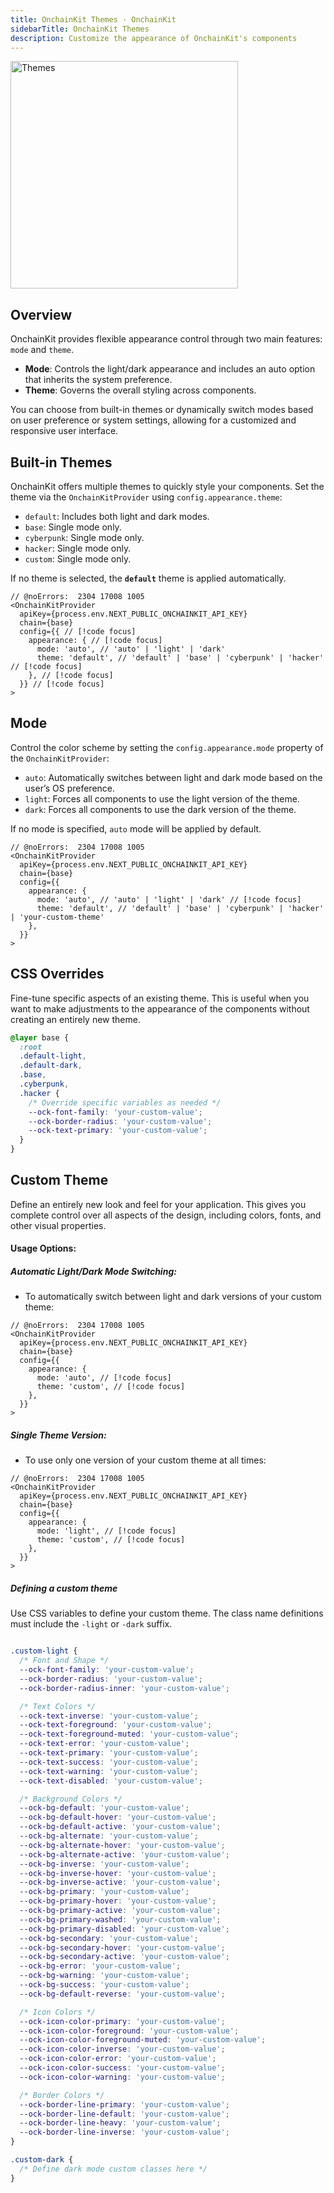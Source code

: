 ```yaml
---
title: OnchainKit Themes · OnchainKit
sidebarTitle: OnchainKit Themes
description: Customize the appearance of OnchainKit's components
---
```


<Frame>
<img alt="Themes"
  src="/images/onchainkit/onchainkit-themes.gif"
  height="364"/>
</Frame>

## Overview

OnchainKit provides flexible appearance control through two main features: `mode` and `theme`.

- **Mode**: Controls the light/dark appearance and includes an auto option that inherits the system preference.
- **Theme**: Governs the overall styling across components.

You can choose from built-in themes or dynamically switch modes based on user preference or system settings, allowing for a customized and responsive user interface.

## Built-in Themes

OnchainKit offers multiple themes to quickly style your components. Set the theme via the `OnchainKitProvider` using `config.appearance.theme`:

- `default`: Includes both light and dark modes.
- `base`: Single mode only.
- `cyberpunk`: Single mode only.
- `hacker`: Single mode only.
- `custom`: Single mode only.

If no theme is selected, the **`default`** theme is applied automatically.

```tsx
// @noErrors:  2304 17008 1005
<OnchainKitProvider
  apiKey={process.env.NEXT_PUBLIC_ONCHAINKIT_API_KEY}
  chain={base}
  config={{ // [!code focus]
    appearance: { // [!code focus]
      mode: 'auto', // 'auto' | 'light' | 'dark'
      theme: 'default', // 'default' | 'base' | 'cyberpunk' | 'hacker' // [!code focus]
    }, // [!code focus]
  }} // [!code focus]
>
```

## Mode

Control the color scheme by setting the `config.appearance.mode` property of the `OnchainKitProvider`:

- `auto`: Automatically switches between light and dark mode based on the user’s OS preference.
- `light`: Forces all components to use the light version of the theme.
- `dark`: Forces all components to use the dark version of the theme.

If no mode is specified, `auto` mode will be applied by default.

```tsx
// @noErrors:  2304 17008 1005
<OnchainKitProvider
  apiKey={process.env.NEXT_PUBLIC_ONCHAINKIT_API_KEY}
  chain={base}
  config={{
    appearance: {
      mode: 'auto', // 'auto' | 'light' | 'dark' // [!code focus]
      theme: 'default', // 'default' | 'base' | 'cyberpunk' | 'hacker' | 'your-custom-theme'
    },
  }}
>
```

## CSS Overrides

Fine-tune specific aspects of an existing theme.
This is useful when you want to make adjustments to the appearance of the components without creating an entirely new theme.

```css
@layer base {
  :root
  .default-light,
  .default-dark,
  .base,
  .cyberpunk,
  .hacker {
    /* Override specific variables as needed */
    --ock-font-family: 'your-custom-value';
    --ock-border-radius: 'your-custom-value';
    --ock-text-primary: 'your-custom-value';
  }
}
```

## Custom Theme

Define an entirely new look and feel for your application.
This gives you complete control over all aspects of the design, including colors, fonts, and other visual properties.

#### Usage Options:

##### Automatic Light/Dark Mode Switching:

- To automatically switch between light and dark versions of your custom theme:

```tsx
// @noErrors:  2304 17008 1005
<OnchainKitProvider
  apiKey={process.env.NEXT_PUBLIC_ONCHAINKIT_API_KEY}
  chain={base}
  config={{
    appearance: {
      mode: 'auto', // [!code focus]
      theme: 'custom', // [!code focus]
    },
  }}
>
```

##### Single Theme Version:

- To use only one version of your custom theme at all times:

```tsx
// @noErrors:  2304 17008 1005
<OnchainKitProvider
  apiKey={process.env.NEXT_PUBLIC_ONCHAINKIT_API_KEY}
  chain={base}
  config={{
    appearance: {
      mode: 'light', // [!code focus]
      theme: 'custom', // [!code focus]
    },
  }}
>
```

##### Defining a custom theme

Use CSS variables to define your custom theme.
The class name definitions must include the `-light` or `-dark` suffix.

```css

.custom-light {
  /* Font and Shape */
  --ock-font-family: 'your-custom-value';
  --ock-border-radius: 'your-custom-value';
  --ock-border-radius-inner: 'your-custom-value';

  /* Text Colors */
  --ock-text-inverse: 'your-custom-value';
  --ock-text-foreground: 'your-custom-value';
  --ock-text-foreground-muted: 'your-custom-value';
  --ock-text-error: 'your-custom-value';
  --ock-text-primary: 'your-custom-value';
  --ock-text-success: 'your-custom-value';
  --ock-text-warning: 'your-custom-value';
  --ock-text-disabled: 'your-custom-value';

  /* Background Colors */
  --ock-bg-default: 'your-custom-value';
  --ock-bg-default-hover: 'your-custom-value';
  --ock-bg-default-active: 'your-custom-value';
  --ock-bg-alternate: 'your-custom-value';
  --ock-bg-alternate-hover: 'your-custom-value';
  --ock-bg-alternate-active: 'your-custom-value';
  --ock-bg-inverse: 'your-custom-value';
  --ock-bg-inverse-hover: 'your-custom-value';
  --ock-bg-inverse-active: 'your-custom-value';
  --ock-bg-primary: 'your-custom-value';
  --ock-bg-primary-hover: 'your-custom-value';
  --ock-bg-primary-active: 'your-custom-value';
  --ock-bg-primary-washed: 'your-custom-value';
  --ock-bg-primary-disabled: 'your-custom-value';
  --ock-bg-secondary: 'your-custom-value';
  --ock-bg-secondary-hover: 'your-custom-value';
  --ock-bg-secondary-active: 'your-custom-value';
  --ock-bg-error: 'your-custom-value';
  --ock-bg-warning: 'your-custom-value';
  --ock-bg-success: 'your-custom-value';
  --ock-bg-default-reverse: 'your-custom-value';

  /* Icon Colors */
  --ock-icon-color-primary: 'your-custom-value';
  --ock-icon-color-foreground: 'your-custom-value';
  --ock-icon-color-foreground-muted: 'your-custom-value';
  --ock-icon-color-inverse: 'your-custom-value';
  --ock-icon-color-error: 'your-custom-value';
  --ock-icon-color-success: 'your-custom-value';
  --ock-icon-color-warning: 'your-custom-value';

  /* Border Colors */
  --ock-border-line-primary: 'your-custom-value';
  --ock-border-line-default: 'your-custom-value';
  --ock-border-line-heavy: 'your-custom-value';
  --ock-border-line-inverse: 'your-custom-value';
}

.custom-dark {
  /* Define dark mode custom classes here */
}

```



<PolicyBanner />
